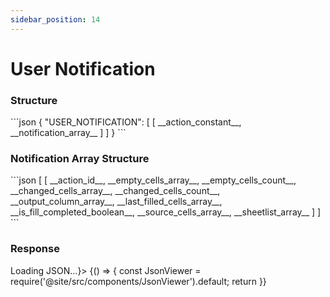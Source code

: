 ```yaml
---
sidebar_position: 14
---
```



# User Notification

<h3>Structure</h3>
```json
{
    "USER_NOTIFICATION": [
        [
            __action_constant__,
            __notification_array__
        ]
    ]
}
```

<Tabs>
<TabItem value="patternFill" label="Pattern Fill" default>
<h3>Notification Array Structure</h3>
```json
[
    [
        __action_id__,
        __empty_cells_array__,
        __empty_cells_count__,
        __changed_cells_array__,
        __changed_cells_count__,
        __output_column_array__,
        __last_filled_cells_array__,
        __is_fill_completed_boolean__,
        __source_cells_array__,
        __sheetlist_array__
    ]
]
```
<h3>Response</h3>
<BrowserOnly fallback={<div>Loading JSON...</div>}>
{() => {
    const JsonViewer = require('@site/src/components/JsonViewer').default;
    return <JsonViewer data={{
        "USER_NOTIFICATION": [
        [
            614,
            [
                [
                    199,
                    [],
                    0,
                    [
                        [
                            {
                                "sc": 2,
                                "er": 29,
                                "ec": 2,
                                "sr": 29
                            }
                        ]
                    ],
                    1,
                    [
                        [
                            {
                                "sc": 2,
                                "er": 29,
                                "ec": 2,
                                "sr": 28
                            }
                        ]
                    ],
                    [
                        [
                            {
                                "sc": 2,
                                "er": 29,
                                "ec": 2,
                                "sr": 29
                            }
                        ]
                    ],
                    true,
                    [
                        [
                            {
                                "sc": 2,
                                "er": 28,
                                "ec": 2,
                                "sr": 28
                            }
                        ]
                    ],
                    [
                        [
                            "0#"
                        ]
                    ]
                ]
            ]
        ]
    ]
    }} />
    }}
</BrowserOnly>

<br/>
</TabItem>
</Tabs>